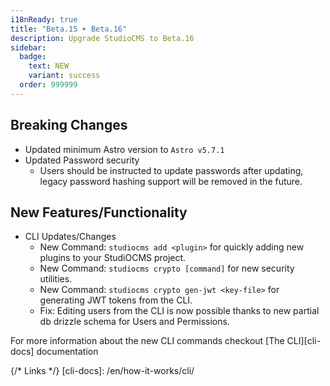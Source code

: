 ```yaml
---
i18nReady: true
title: "Beta.15 ➤ Beta.16"
description: Upgrade StudioCMS to Beta.16
sidebar:
  badge:
    text: NEW
    variant: success
  order: 999999
---
```



<QuickUpdate />

## Breaking Changes

- Updated minimum Astro version to `Astro v5.7.1`
- Updated Password security
   - Users should be instructed to update passwords after updating, legacy password hashing support will be removed in the future.

## New Features/Functionality

- CLI Updates/Changes
   - New Command: `studiocms add <plugin>` for quickly adding new plugins to your StudiOCMS project.
   - New Command: `studiocms crypto [command]` for new security utilities.
   - New Command: `studiocms crypto gen-jwt <key-file>` for generating JWT tokens from the CLI.
   - Fix: Editing users from the CLI is now possible thanks to new partial db drizzle schema for Users and Permissions.

<ReadMore>For more information about the new CLI commands checkout [The CLI][cli-docs] documentation</ReadMore>

{/* Links */}
[cli-docs]: /en/how-it-works/cli/